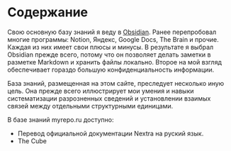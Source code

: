 # Содержание

Свою основную базу знаний я веду в [Obsidian](https://obsidian.md). Ранее перепробовал многие программы: Notion, Яндекс, Google Docs, The Brain и прочие. Каждая из них имеет свои плюсы и минусы. В результате я выбрал Obsidian прежде всего, потому что он позволяет делать заметки в разметке Markdown и хранить файлы локально. Второе на мой взгляд обеспечивает гораздо большую конфиденциальность информации.

База знаний, размещенная на этом сайте, преследует несколько иную цель. Она прежде всего иллюстрирует мои умения и навыки систематизации разрозненных сведений и установлении взаимых связей между отдельными структурными единицами.

В базе знаний myrepo.ru доступно:

- Перевод официальной документации Nextra на руский язык.
- The Cube
